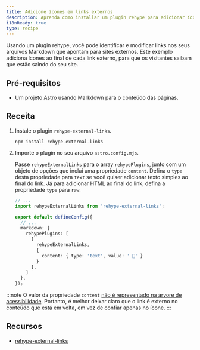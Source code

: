 ```yaml
---
title: Adicione ícones em links externos
description: Aprenda como installar um plugin rehype para adicionar ícones em links externos em seus arquivos Markdown
i18nReady: true
type: recipe
---
```


Usando um plugin rehype, você pode identificar e modificar links nos seus arquivos Markdown que apontam para sites externos. Este exemplo adiciona ícones ao final de cada link externo, para que os visitantes saibam que estão saindo do seu site.

## Pré-requisitos
- Um projeto Astro usando Markdown para o conteúdo das páginas.

## Receita

1. Instale o plugin `rehype-external-links`.

    ```shell
    npm install rehype-external-links
    ```

2. Importe o plugin no seu arquivo `astro.config.mjs`. 

    Passe `rehypeExternalLinks` para o array `rehypePlugins`, junto com um objeto de opções que inclui uma propriedade `content`. Defina o `type` desta propriedade para `text` se você quiser adicionar texto simples ao final do link. Já para adicionar HTML ao final do link, defina a propriedade `type` para `raw`.

    ```ts
    // ...
    import rehypeExternalLinks from 'rehype-external-links';

    export default defineConfig({
      // ...
      markdown: {
        rehypePlugins: [
          [
            rehypeExternalLinks,
            {
              content: { type: 'text', value: ' 🔗' }
            }
          ],
        ]
      },
    });
    ```

:::note
  O valor da propriedade `content` [não é representado na árvore de acessibilidade](https://developer.mozilla.org/pt-BR/docs/Web/CSS/content#accessibility_concerns). Portanto, é melhor deixar claro que o link é externo no conteúdo que está em volta, em vez de confiar apenas no ícone.
:::

## Recursos
- [rehype-external-links](https://www.npmjs.com/package/rehype-external-links)
